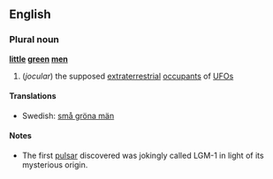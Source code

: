 ==English==
===Plural noun===
{{wikipedia}}
'''[[little]] [[green]] [[men]]'''
#(''jocular'') the supposed [[extraterrestrial]] [[occupant]]s of [[UFO]]s

====Translations====
*Swedish: [[små gröna män]]

====Notes====
*The first [[pulsar]] discovered was jokingly called LGM-1 in light of its mysterious origin.